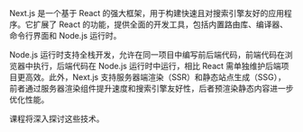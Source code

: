 Next.js 是一个基于 React 的强大框架，用于构建快速且对搜索引擎友好的应用程序。它扩展了 React 的功能，提供全面的开发工具，包括内置路由库、编译器、命令行界面和 Node.js 运行时。

Node.js 运行时支持全栈开发，允许在同一项目中编写前后端代码，前端代码在浏览器中执行，后端代码在 Node.js 运行时中运行，相比 React 需单独维护后端项目更高效。此外，Next.js 支持服务器端渲染（SSR）和静态站点生成（SSG），前者通过服务器渲染组件提升速度和搜索引擎友好性，后者预渲染静态内容进一步优化性能。

课程将深入探讨这些技术。

